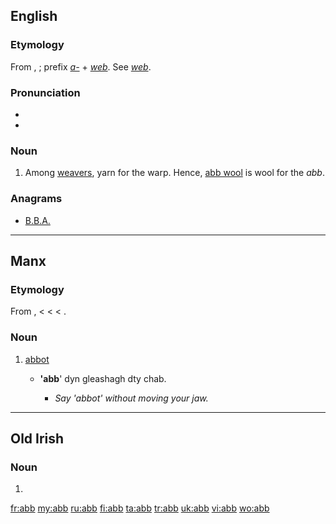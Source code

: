 ==English==

===Etymology===
From {{etyl|ang}} {{term|aweb|āweb|lang=ang}}, {{term|ab|āb|lang=ang}}; prefix ''[[a-]]'' + ''[[web]]''. See ''[[web]]''.

===Pronunciation===
* {{IPA|/æb/}}
* {{rhymes|æb}}

===Noun===
{{en-noun}}

# Among [[weavers]], yarn for the warp. Hence, [[abb wool]] is wool for the ''abb''.

===Anagrams===
* {{alphagram|abb}} [[B.B.A.#English|B.B.A.]]

----

==Manx==

===Etymology===
From {{etyl|sga|gv}} {{term|ap|lang=sga}}, {{term|abb|lang=sga}} < {{etyl|la|gv}} {{term|abbas|abbās, abbātis|lang=la}} < {{etyl|grc|gv}} {{term|ἀββᾶς|tr=abbas|lang=grc|sc=polytonic}} < {{etyl|arc|gv}} {{term|אבא||father|lang=arc|tr=’abbā|sc=Hebr}}.

===Noun===
{{infl|gv|noun|g=m}}

# {{Christianity|lang=gv}} [[abbot]]
#* {{l|gv|abbyr|Abbyr}} ''''abb'''' dyn gleashagh dty chab.
#** ''Say 'abbot' without moving your jaw.''

----

==Old Irish==

===Noun===
{{infl|sga|noun|g=m}}

# {{alternative spelling of|ap|lang=sga}}

[[fr:abb]]
[[my:abb]]
[[ru:abb]]
[[fi:abb]]
[[ta:abb]]
[[tr:abb]]
[[uk:abb]]
[[vi:abb]]
[[wo:abb]]